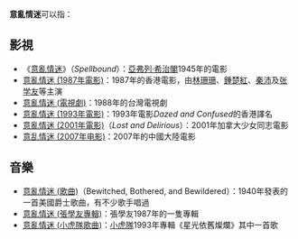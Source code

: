 '''意亂情迷'''可以指：

==影視==
*《[[意亂情迷|意亂情迷]]》（''Spellbound''）：[[亞弗列·希治閣|亞弗列·希治閣]]1945年的電影
* [[意亂情迷_(1987年電影)|意亂情迷 (1987年電影)]]：1987年的香港電影，由[[林珊珊|林珊珊]]、[[鍾楚紅|鍾楚紅]]、[[秦沛|秦沛]]及[[张学友|张学友]]等主演
* [[意亂情迷_(電視劇)|意亂情迷 (電視劇)]]：1988年的台灣電視劇
* [[意亂情迷_(1993年電影)|意亂情迷 (1993年電影)]]：1993年電影''Dazed and Confused''的香港譯名
* [[意亂情迷_(2001年電影)|意亂情迷 (2001年電影)]]（''Lost and Delirious''）：2001年加拿大少女同志電影
* [[意乱情迷_(2007年电影)|意乱情迷 (2007年电影)]]：2007年的中國大陸電影

==音樂==
* [[意亂情迷_(歌曲)|意亂情迷 (歌曲)]]（Bewitched, Bothered, and Bewildered）：1940年發表的一首美國爵士歌曲，有不少歌手唱過
* [[意亂情迷_(張學友專輯)|意亂情迷 (張學友專輯)]]：張學友1987年的一隻專輯
* [[意亂情迷_(小虎隊歌曲)|意亂情迷 (小虎隊歌曲)]]：[[小虎隊_(台灣)|小虎隊]]1993年專輯《星光依舊燦爛》其中一首歌

{{disambig|Cat=四字作品消歧義}}